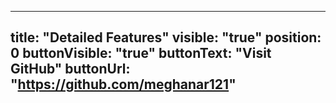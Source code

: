 ---
title: "Detailed Features"
visible: "true"
position: 0
buttonVisible: "true"
buttonText: "Visit GitHub"
buttonUrl: "https://github.com/meghanar121"
----